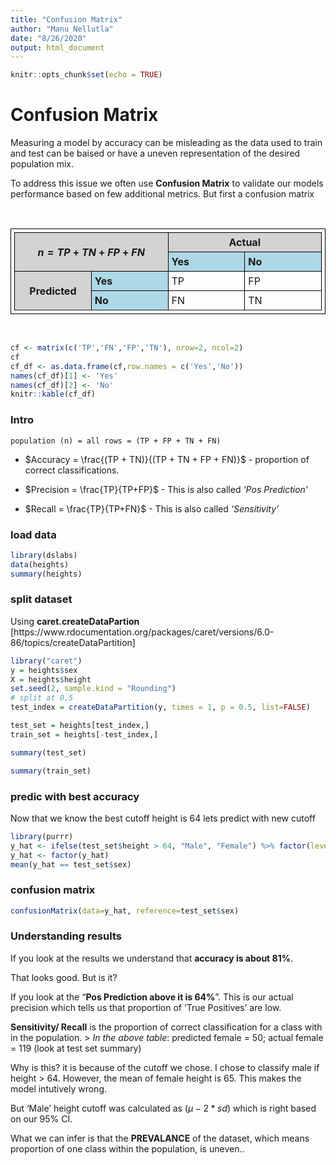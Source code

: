 ```yaml
---
title: "Confusion Matrix"
author: "Manu Nellutla"
date: "8/26/2020"
output: html_document
---
```


```r
knitr::opts_chunk$set(echo = TRUE)
```

# Confusion Matrix

Measuring a model by accuracy can be misleading as the data used to train and test can be baised or have a uneven representation of the desired population mix.

To address this issue we often use **Confusion Matrix** to validate our models performance based on few additional metrics. But first a confusion matrix

<br/>
<style>
table, th, td {
  align: center;
  border: 1px solid black;
  padding: 5px;
}
td{
  width:25%;
}
th{
 background-color: lightgray;
}
.center {
  margin-left: auto;
  margin-right: auto;
}

.blue{
 background-color:lightblue;
}
</style>

<table width="500" class="center">
<tr>
  <th rowspan=2 colspan=2>$$n= TP+TN+FP+FN$$</th>
  <th colspan=2> <center>Actual<center></th>
</tr>
<tr>
  <td class="blue"><b>Yes</b></td>
  <td class="blue"><b>No</b></td>
</tr>
<tr>
  <th rowspan=2> Predicted</th>
  <td class="blue"><b>Yes</b></td>
  <td>TP</td>
  <td>FP</td>
</tr>
 <td class="blue"><b>No</b></td>
  <td>FN</td>
  <td>TN</td>
<tr>

</tr>
</table>

<br/>


```r
cf <- matrix(c('TP','FN','FP','TN'), nrow=2, ncol=2)
cf
cf_df <- as.data.frame(cf,row.names = c('Yes','No'))
names(cf_df)[1] <- 'Yes'
names(cf_df)[2] <- 'No'
knitr::kable(cf_df)
```


### Intro


    population (n) = all rows = (TP + FP + TN + FN)


- $Accuracy = \frac{(TP + TN)}{(TP + TN + FP + FN)}$ - proportion of correct classifications.

- $Precision = \frac{TP}{TP+FP}$ - This is also called *'Pos Prediction'*

- $Recall = \frac{TP}{TP+FN}$ - This is also called *'Sensitivity'*


### load data

```r
library(dslabs)
data(heights)
summary(heights)
```

### split dataset

Using **caret.createDataPartion**
[https://www.rdocumentation.org/packages/caret/versions/6.0-86/topics/createDataPartition]

```r
library("caret")
y = heights$sex
X = heights$height
set.seed(2, sample.kind = "Rounding")
# split at 0,5 
test_index = createDataPartition(y, times = 1, p = 0.5, list=FALSE)

test_set = heights[test_index,] 
train_set = heights[-test_index,]

summary(test_set)

summary(train_set)

```


### predic with best accuracy

Now that we know the best cutoff height is 64 lets predict with new cutoff

```r
library(purrr)
y_hat <- ifelse(test_set$height > 64, "Male", "Female") %>% factor(levels = levels(test_set$sex))
y_hat <- factor(y_hat)
mean(y_hat == test_set$sex)
```

### confusion matrix

```r
confusionMatrix(data=y_hat, reference=test_set$sex)
```

### Understanding results

If you look at the results we understand that **accuracy is about 81%**. 

That looks good. But is it?

If you look at the "**Pos Prediction above it is 64%**". This is our actual precision which tells us that proportion of 'True Positives' are low.

**Sensitivity/ Recall** is the proportion of correct classification for a class with in the population. 
> *In the above table*: predicted female = 50; actual female = 119 (look at test set summary)
  
Why is this? it is because of the cutoff we chose. I chose to classify male if height > 64. However, the mean of female height is 65. This makes the model intutively wrong.

But 'Male' height cutoff was calculated as $(\mu-2*sd)$ which is right based on our 95% CI. 

What we can infer is that the **PREVALANCE** of the dataset, which means proportion of one class within the population, is uneven.. 